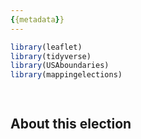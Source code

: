 ```yaml
---
{{metadata}}
---
```


```r
library(leaflet)
library(tidyverse)
library(USAboundaries)
library(mappingelections)
```

<div class="map">

```r

```

</div>

<div class="results-table">

```r

```

</div>

## About this election


